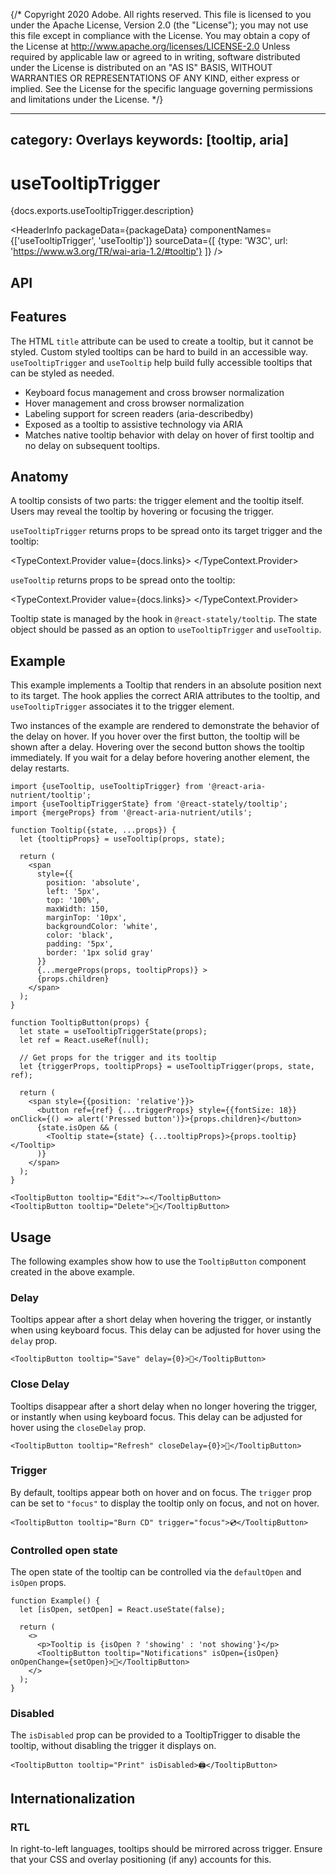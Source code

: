 {/* Copyright 2020 Adobe. All rights reserved.
This file is licensed to you under the Apache License, Version 2.0 (the "License");
you may not use this file except in compliance with the License. You may obtain a copy
of the License at http://www.apache.org/licenses/LICENSE-2.0
Unless required by applicable law or agreed to in writing, software distributed under
the License is distributed on an "AS IS" BASIS, WITHOUT WARRANTIES OR REPRESENTATIONS
OF ANY KIND, either express or implied. See the License for the specific language
governing permissions and limitations under the License. */}



---
category: Overlays
keywords: [tooltip, aria]
---

# useTooltipTrigger

<PageDescription>{docs.exports.useTooltipTrigger.description}</PageDescription>

<HeaderInfo
  packageData={packageData}
  componentNames={['useTooltipTrigger', 'useTooltip']}
  sourceData={[
    {type: 'W3C', url: 'https://www.w3.org/TR/wai-aria-1.2/#tooltip'}
  ]} />

## API

<FunctionAPI function={docs.exports.useTooltipTrigger} links={docs.links} />
<FunctionAPI function={docs.exports.useTooltip} links={docs.links} />

## Features

The HTML `title` attribute can be used to create a tooltip, but it cannot be styled. Custom styled
tooltips can be hard to build in an accessible way. `useTooltipTrigger` and `useTooltip` help build
fully accessible tooltips that can be styled as needed.

* Keyboard focus management and cross browser normalization
* Hover management and cross browser normalization
* Labeling support for screen readers (aria-describedby)
* Exposed as a tooltip to assistive technology via ARIA
* Matches native tooltip behavior with delay on hover of first tooltip and no delay on subsequent tooltips.

## Anatomy

<Anatomy />

A tooltip consists of two parts: the trigger element and the tooltip itself.
Users may reveal the tooltip by hovering or focusing the trigger.

`useTooltipTrigger` returns props to be spread onto its target trigger and the tooltip:

<TypeContext.Provider value={docs.links}>
  <InterfaceType properties={docs.links[docs.exports.useTooltipTrigger.return.id].properties} />
</TypeContext.Provider>

`useTooltip` returns props to be spread onto the tooltip:

<TypeContext.Provider value={docs.links}>
  <InterfaceType properties={docs.links[docs.exports.useTooltip.return.id].properties} />
</TypeContext.Provider>

Tooltip state is managed by the <TypeLink links={statelyDocs.links} type={statelyDocs.exports.useTooltipTriggerState} />
hook in `@react-stately/tooltip`. The state object should be passed as an option to `useTooltipTrigger` and `useTooltip`.

## Example

This example implements a Tooltip that renders in an absolute position next to its target. The <TypeLink links={docs.links} type={docs.exports.useTooltip} /> hook applies the correct ARIA attributes to the tooltip, and `useTooltipTrigger` associates it to the trigger element.

Two instances of the example are rendered to demonstrate the behavior of the delay on hover. If you hover over the first button, the tooltip will be shown after a delay. Hovering over the second button shows the tooltip immediately. If you wait for a delay before hovering another element, the delay restarts.

```tsx example export=true
import {useTooltip, useTooltipTrigger} from '@react-aria-nutrient/tooltip';
import {useTooltipTriggerState} from '@react-stately/tooltip';
import {mergeProps} from '@react-aria-nutrient/utils';

function Tooltip({state, ...props}) {
  let {tooltipProps} = useTooltip(props, state);

  return (
    <span
      style={{
        position: 'absolute',
        left: '5px',
        top: '100%',
        maxWidth: 150,
        marginTop: '10px',
        backgroundColor: 'white',
        color: 'black',
        padding: '5px',
        border: '1px solid gray'
      }}
      {...mergeProps(props, tooltipProps)} >
      {props.children}
    </span>
  );
}

function TooltipButton(props) {
  let state = useTooltipTriggerState(props);
  let ref = React.useRef(null);

  // Get props for the trigger and its tooltip
  let {triggerProps, tooltipProps} = useTooltipTrigger(props, state, ref);

  return (
    <span style={{position: 'relative'}}>
      <button ref={ref} {...triggerProps} style={{fontSize: 18}} onClick={() => alert('Pressed button')}>{props.children}</button>
      {state.isOpen && (
        <Tooltip state={state} {...tooltipProps}>{props.tooltip}</Tooltip>
      )}
    </span>
  );
}

<TooltipButton tooltip="Edit">✏️</TooltipButton>
<TooltipButton tooltip="Delete">🚮</TooltipButton>
```

## Usage

The following examples show how to use the `TooltipButton` component created in the above example.

### Delay

Tooltips appear after a short delay when hovering the trigger, or instantly when using keyboard focus. This delay can be adjusted for hover using the `delay` prop.

```tsx example
<TooltipButton tooltip="Save" delay={0}>💾</TooltipButton>
```

### Close Delay

Tooltips disappear after a short delay when no longer hovering the trigger, or instantly when using keyboard focus. This delay can be adjusted for hover using the `closeDelay` prop.

```tsx example
<TooltipButton tooltip="Refresh" closeDelay={0}>🔄</TooltipButton>
```

### Trigger

By default, tooltips appear both on hover and on focus. The `trigger` prop can be set to `"focus"` to display the tooltip only on focus, and not on hover.

```tsx example
<TooltipButton tooltip="Burn CD" trigger="focus">💿</TooltipButton>
```

### Controlled open state

The open state of the tooltip can be controlled via the `defaultOpen` and `isOpen` props.


```tsx example
function Example() {
  let [isOpen, setOpen] = React.useState(false);

  return (
    <>
      <p>Tooltip is {isOpen ? 'showing' : 'not showing'}</p>
      <TooltipButton tooltip="Notifications" isOpen={isOpen} onOpenChange={setOpen}>📣</TooltipButton>
    </>
  );
}
```

### Disabled

The `isDisabled` prop can be provided to a TooltipTrigger to disable the tooltip, without disabling the trigger it displays on.

```tsx example
<TooltipButton tooltip="Print" isDisabled>🖨</TooltipButton>
```

## Internationalization

### RTL

In right-to-left languages, tooltips should be mirrored across trigger. Ensure that your CSS and overlay positioning (if any) accounts for this.
